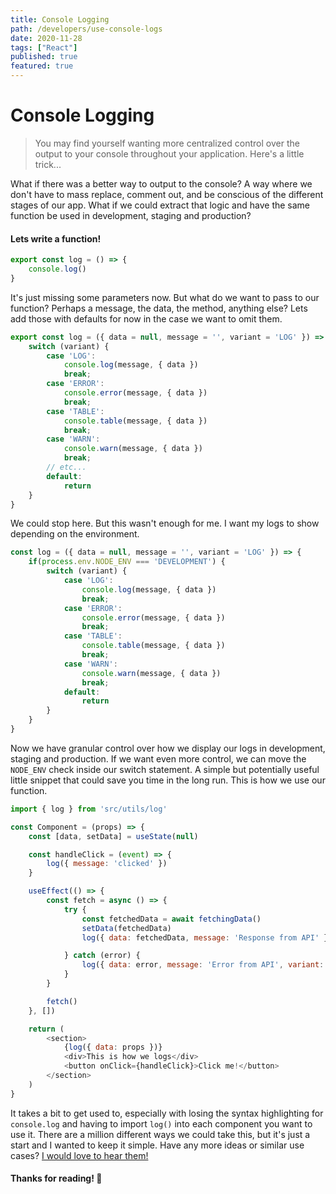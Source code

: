 ```yaml
---
title: Console Logging
path: /developers/use-console-logs
date: 2020-11-28
tags: ["React"]
published: true
featured: true
---
```


<h1>Console Logging</h1>

>You may find yourself wanting more centralized control over the output to your console throughout your application.
Here's a little trick...


What if there was a better way to output to the console? A way where we don't have to
mass replace, comment out, and be conscious of the different stages of our app. What if we
could extract that logic and have the same function be used in development, staging and production?

#### Lets write a function!

```jsx:title=src/utils/log.js
export const log = () => {
    console.log()
}
```

It's just missing some parameters now. But what do we want to pass to our function?
Perhaps a message, the data, the method, anything else? Lets add those with defaults for now
in the case we want to omit them.

```jsx:title=src/utils/log.js
export const log = ({ data = null, message = '', variant = 'LOG' }) => {
    switch (variant) {
        case 'LOG':
            console.log(message, { data })
            break;
        case 'ERROR':
            console.error(message, { data })
            break;
        case 'TABLE':
            console.table(message, { data })
            break;
        case 'WARN':
            console.warn(message, { data })
            break;
        // etc...
        default:
            return
    }
}
```

We could stop here. But this wasn't enough for me. I want my logs to show depending on the environment.



```jsx:title=src/utils/log.js {3-5}
const log = ({ data = null, message = '', variant = 'LOG' }) => {
    if(process.env.NODE_ENV === 'DEVELOPMENT') {
        switch (variant) {
            case 'LOG':
                console.log(message, { data })
                break;
            case 'ERROR':
                console.error(message, { data })
                break;
            case 'TABLE':
                console.table(message, { data })
                break;
            case 'WARN':
                console.warn(message, { data })
                break;
            default:
                return
        }
    }
}
```

Now we have granular control over how we display our logs in development, staging and production.
If we want even more control, we can move the `NODE_ENV` check inside our switch statement.
A simple but potentially useful little snippet that could save you time in the long run.
This is how we use our function.

```jsx:title=src/components/component.js
import { log } from 'src/utils/log'

const Component = (props) => {
    const [data, setData] = useState(null)

    const handleClick = (event) => {
        log({ message: 'clicked' })
    }

    useEffect(() => {
        const fetch = async () => {
            try {
                const fetchedData = await fetchingData()
                setData(fetchedData)
                log({ data: fetchedData, message: 'Response from API' })

            } catch (error) {
                log({ data: error, message: 'Error from API', variant: 'ERROR' })
            }
        }

        fetch()
    }, [])

    return (
        <section>
            {log({ data: props })}
            <div>This is how we logs</div>
            <button onClick={handleClick}>Click me!</button>
        </section>
    )
}
```

It takes a bit to get used to, especially with losing the syntax highlighting for `console.log` and having to import `log()` into each component you want to use it.
There are a million different ways we could take this, but it's just a start and I wanted to keep it simple.
Have any more ideas or similar use cases? [I would love to hear them!](/contact/)

#### Thanks for reading! 👋


<Comments />


